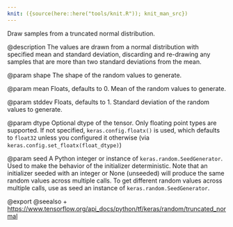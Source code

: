 ```yaml
---
knit: ({source(here::here("tools/knit.R")); knit_man_src})
---
```

Draw samples from a truncated normal distribution.

@description
The values are drawn from a normal distribution with specified mean and
standard deviation, discarding and re-drawing any samples that are more
than two standard deviations from the mean.

@param shape
The shape of the random values to generate.

@param mean
Floats, defaults to 0. Mean of the random values to generate.

@param stddev
Floats, defaults to 1. Standard deviation of the random values
to generate.

@param dtype
Optional dtype of the tensor. Only floating point types are
supported. If not specified, `keras.config.floatx()` is used,
which defaults to `float32` unless you configured it otherwise (via
`keras.config.set_floatx(float_dtype)`)

@param seed
A Python integer or instance of
`keras.random.SeedGenerator`.
Used to make the behavior of the initializer
deterministic. Note that an initializer seeded with an integer
or None (unseeded) will produce the same random values
across multiple calls. To get different random values
across multiple calls, use as seed an instance
of `keras.random.SeedGenerator`.

@export
@seealso
+ <https://www.tensorflow.org/api_docs/python/tf/keras/random/truncated_normal>
